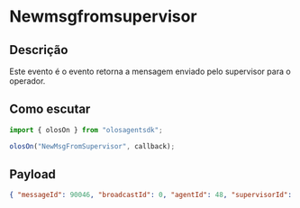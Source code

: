 # Newmsgfromsupervisor

## Descrição

Este evento é o evento retorna a mensagem enviado pelo supervisor para o operador.

## Como escutar

```js copy
import { olosOn } from "olosagentsdk";

olosOn("NewMsgFromSupervisor", callback);
```

## Payload

```json copy
{ "messageId": 90046, "broadcastId": 0, "agentId": 48, "supervisorId": 49, "message": "Mensagem para o Operador" }
```
